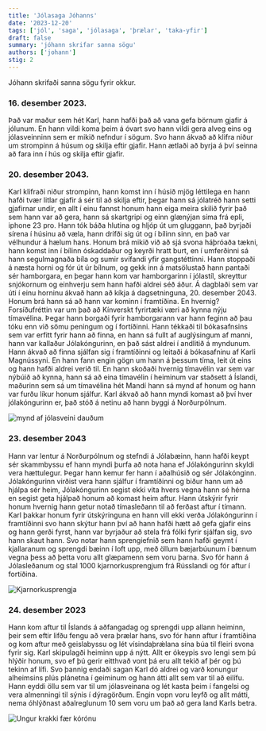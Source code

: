 ```yaml
---
title: 'Jólasaga Jóhanns'
date: '2023-12-20'
tags: ['jól', 'saga', 'jólasaga', 'þrælar', 'taka-yfir']
draft: false
summary: 'jóhann skrifar sanna sögu'
authors: ['johann']
stig: 2
---
```



Jóhann skrifaði sanna sögu fyrir okkur.


<TOCInline toc={props.toc} asDisclosure />


### 16. desember 2023.
Það var maður sem hét Karl, hann hafði það að vana gefa börnum gjafir á jólunum. En hann vildi koma þeim á óvart svo hann vildi gera alveg eins og jólasveinninn sem er mikið nefndur í sögum. Svo hann ákvað að klifra niður um strompinn á húsum og skilja eftir gjafir. Hann ætlaði að byrja á því seinna að fara inn í hús og skilja eftir gjafir. 


### 20. desember 2043.
Karl klifraði niður strompinn, hann komst inn í húsið mjög léttilega en hann hafði tvær litlar gjafir á sér til að skilja eftir, þegar hann sá jólatréð hann setti gjafirnar undir, en allt í einu fannst honum hann eiga meira skilið fyrir það sem hann var að gera, hann sá skartgripi og einn glænýjan síma frá epli, iphone 23 pro.
Hann tók báða hlutina og hljóp út um gluggann, það byrjaði sírena í húsinu að væla, hann drífði sig út og í bílinn sinn, en það var vélhundur á hælum hans.
Honum brá mikið við að sjá svona háþróaða tækni, hann komst inn í bílinn óskaddaður og keyrði hratt burt, en í umferðinni sá hann segulmagnaða bíla og sumir svífandi yfir gangstéttinni. 
Hann stoppaði á næsta horni og fór út úr bílnum, og gekk inn á matsölustað hann pantaði sér hamborgara, en þegar hann kom var hamborgarinn í jólastíl, skreyttur snjókornum og einhverju sem hann hafði aldrei séð áður. Á dagblaði sem var úti í einu horninu ákvað hann að kíkja á dagsetninguna, 20. desember 2043. Honum brá hann sá að hann var kominn í framtíðina. En hvernig? Forsíðufréttin var um það að Kínverskt fyrirtæki væri að kynna nýju tímavélina. Þegar hann borgaði fyrir hamborgarann var hann feginn að þau tóku enn við sömu peningum og í fortíðinni. 
Hann tékkaði til bókasafnsins sem var erfitt fyrir hann að finna, en hann sá fullt af auglýsingum af manni, hann var kallaður Jólakóngurinn, en það sást aldrei í andlitið á myndunum. Hann ákvað að finna sjálfan sig í framtíðinni og leitaði á bókasafninu af Karli Magnússyni.
En hann fann engin gögn um hann á þessum tíma, leit út eins og hann hafði aldrei verið til. En hann skoðaði hvernig tímavélin var sem var nýbúið að kynna, hann sá að eina tímavélin í heiminum var staðsett á Íslandi, maðurinn sem sá um tímavélina hét Mandí hann sá mynd af honum og hann var furðu líkur honum sjálfur. 
Karl ákvað að hann myndi komast að því hver jólakóngurinn er, það stóð á netinu að hann byggi á Norðurpólnum. 


![mynd af jólasveini dauðum](/static/images/faerslur/jolasogur/johann-1.jpg)


### 23. desember 2043
Hann var lentur á Norðurpólnum og stefndi á Jólabæinn, hann hafði keypt sér skammbyssu ef hann myndi þurfa að nota hana ef Jólakóngurinn skyldi vera hættulegur. Þegar hann kemur fer hann í aðalhúsið og sér Jólakónginn.
Jólakóngurinn virðist vera hann sjálfur í framtíðinni og biður hann um að hjálpa sér heim, Jólakóngurinn segist ekki vita hvers vegna hann sé hérna en segist geta hjálpað honum að komast heim aftur. Hann útskýrir fyrir honum hvernig hann getur notað tímasleðann til að ferðast aftur í tímann. Karl þakkar honum fyrir útskýringuna en hann vill ekki verða Jólakóngurinn í framtíðinni svo hann skýtur hann því að hann hafði hætt að gefa gjafir eins og hann gerði fyrst, hann var byrjaður að stela frá fólki fyrir sjálfan sig, svo hann skaut hann. Svo notar hann sprengiefnið sem hann hafði geymt í kjallaranum og sprengdi bæinn í loft upp, með öllum bæjarbúunum í bænum vegna þess að þetta voru allt glæpamenn sem voru þarna. Svo fór hann á Jólasleðanum og stal 1000 kjarnorkusprengjum frá Rússlandi og fór aftur í fortíðina. 


![Kjarnorkusprengja](/static/images/faerslur/jolasogur/johann-2.jpg)


### 24. desember 2023
Hann kom aftur til Íslands á aðfangadag og sprengdi upp allann heiminn, þeir sem eftir lifðu fengu að vera þrælar hans, svo fór hann aftur í framtíðina og kom aftur með geislabyssu og lét vísindaþrǽlana sína búa til fleiri svona fyrir sig. Karl skipulagði heiminn upp á nýtt.
Allt er ókeypis svo lengi sem þú hlýðir honum, svo ef þú gerir eitthvað vont þá eru allt tekið af þér og þú tekinn af lífi. 
Svo þannig endaði sagan Karl dó aldrei og varð konungur alheimsins plús plánetna í geiminum og hann átti allt sem var til að eilífu.
Hann eyddi öllu sem var til um jólasveinana og lét kasta þeim í fangelsi og vera almenningi til sýnis í dýragörðum. Engin vopn voru leyfð og allt mátti, nema óhlýðnast aðalreglunum 10 sem voru um það að gera land Karls betra.

![Ungur krakki fær kórónu](/static/images/faerslur/jolasogur/johann-3.jpg)
